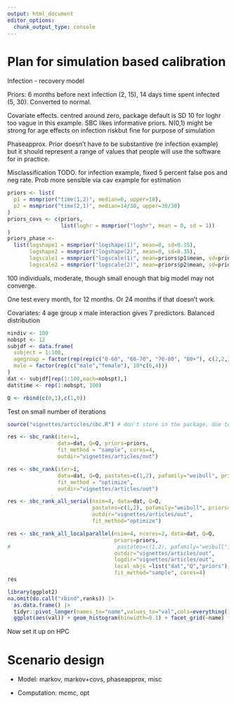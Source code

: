 ```yaml
---
output: html_document
editor_options: 
  chunk_output_type: console
---
```


# Plan for simulation based calibration 

Infection - recovery model 

Priors:  6 months before next infection (2, 15), 14 days time spent infected (5, 30). Converted to normal. 

Covariate effects. centred around zero, package default is SD 10 for loghr too vague in this example.  SBC likes informative priors. N(0,1) might be strong for age effects on infection riskbut fine for purpose of simulation

Phaseapprox.  Prior doesn't have to be substantive (re infection example) but it should represent a range of values that people will use the software for in practice. 

Misclassification TODO.  for infection example, fixed 5 percent false pos and neg rate. 
Prob more sensible via cav example for estimation 

```r
priors <- list(
  p1 = msmprior("time(1,2)", median=6, upper=18),
  p2 = msmprior("time(2,1)", median=14/30, upper=30/30)
)
priors_covs <- c(priors, 
                 list(loghr = msmprior("loghr", mean = 0, sd = 1))
)
priors_phase <- 
  list(logshape1 = msmprior("logshape(1)", mean=0, sd=0.35), 
       logshape2 = msmprior("logshape(2)", mean=0, sd=0.35), 
       logscale1 = msmprior("logscale(1)", mean=priors$p1$mean, sd=priors$p1$sd),
       logscale2 = msmprior("logscale(2)", mean=priors$p2$mean, sd=priors$p2$sd))
```

100 individuals, moderate, though small enough that big model may not converge. 

One test every month, for 12 months. Or 24 months if that doesn't work. 

Covariates:  4 age group x male interaction gives 7 predictors.  Balanced distribution 


```r
nindiv <- 100
nobspt <- 12
subjdf <- data.frame(
  subject = 1:100, 
  agegroup = factor(rep(rep(c("0-60", "60-70", "70-80", "80+"), c(2,2,3,3)), 10)),
  male = factor(rep(c("male","female"), 10*c(6,4)))
)
dat <- subjdf[rep(1:100,each=nobspt),]
dat$time <- rep(1:nobspt, 100)

Q <- rbind(c(0,1),c(1,0)) 
```



Test on small number of iterations 

```r

source("vignettes/articles/sbc.R") # don't store in the package, due to parallel faff

res <- sbc_rank(iter=1, 
                data=dat, Q=Q, priors=priors, 
                fit_method = "sample", cores=4,
                outdir="vignettes/articles/out")

res <- sbc_rank(iter=i, 
                data=dat, Q=Q, pastates=c(1,2), pafamily="weibull", priors=priors_phase, 
                fit_method = "optimize",
                outdir="vignettes/articles/out")

res <- sbc_rank_all_serial(nsim=4, data=dat, Q=Q, 
                           pastates=c(1,2), pafamily="weibull", priors=priors_phase, 
                           outdir="vignettes/articles/out",
                           fit_method="optimize") 

res <- sbc_rank_all_localparallel(nsim=4, ncores=2, data=dat, Q=Q, 
                                  priors=priors, 
#                                  pastates=c(1,2), pafamily="weibull", priors=priors_phase, 
                                  outdir="vignettes/articles/out", 
                                  logdir="vignettes/articles/out", 
                                  local_objs =list("dat","Q","priors"),
                                  fit_method="sample", cores=4)
res

library(ggplot2)
na.omit(do.call("rbind",ranks)) |>
  as.data.frame() |>
  tidyr::pivot_longer(names_to="name",values_to="val",cols=everything()) |>
  ggplot(aes(val)) + geom_histogram(binwidth=0.1) + facet_grid(~name)

```


Now set it up on HPC


# Scenario design

* Model: markov, markov+covs, phaseapprox, misc

* Computation: mcmc, opt 
